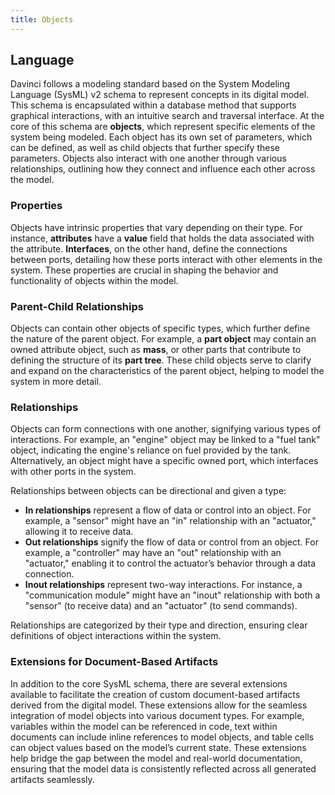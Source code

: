 ```yaml
---
title: Objects
---
```


## Language

Davinci follows a modeling standard based on the System Modeling Language (SysML) v2 schema to represent concepts in its digital model. This schema is encapsulated within a database method that supports graphical interactions, with an intuitive search and traversal interface. At the core of this schema are **objects**, which represent specific elements of the system being modeled. Each object has its own set of parameters, which can be defined, as well as child objects that further specify these parameters. Objects also interact with one another through various relationships, outlining how they connect and influence each other across the model.

### Properties

Objects have intrinsic properties that vary depending on their type. For instance, **attributes** have a **value** field that holds the data associated with the attribute. **Interfaces**, on the other hand, define the connections between ports, detailing how these ports interact with other elements in the system. These properties are crucial in shaping the behavior and functionality of objects within the model.

### Parent-Child Relationships

Objects can contain other objects of specific types, which further define the nature of the parent object. For example, a **part object** may contain an owned attribute object, such as **mass**, or other parts that contribute to defining the structure of its **part tree**. These child objects serve to clarify and expand on the characteristics of the parent object, helping to model the system in more detail.

### Relationships

Objects can form connections with one another, signifying various types of interactions. For example, an "engine" object may be linked to a "fuel tank" object, indicating the engine's reliance on fuel provided by the tank. Alternatively, an object might have a specific owned port, which interfaces with other ports in the system.

Relationships between objects can be directional and given a type:

- **In relationships** represent a flow of data or control into an object. For example, a "sensor" might have an "in" relationship with an "actuator," allowing it to receive data.
- **Out relationships** signify the flow of data or control from an object. For example, a "controller" may have an "out" relationship with an "actuator," enabling it to control the actuator’s behavior through a data connection.
- **Inout relationships** represent two-way interactions. For instance, a "communication module" might have an "inout" relationship with both a "sensor" (to receive data) and an "actuator" (to send commands).

Relationships are categorized by their type and direction, ensuring clear definitions of object interactions within the system.

### Extensions for Document-Based Artifacts

In addition to the core SysML schema, there are several extensions available to facilitate the creation of custom document-based artifacts derived from the digital model. These extensions allow for the seamless integration of model objects into various document types. For example, variables within the model can be referenced in code, text within documents can include inline references to model objects, and table cells can object values based on the model’s current state. These extensions help bridge the gap between the model and real-world documentation, ensuring that the model data is consistently reflected across all generated artifacts seamlessly.
